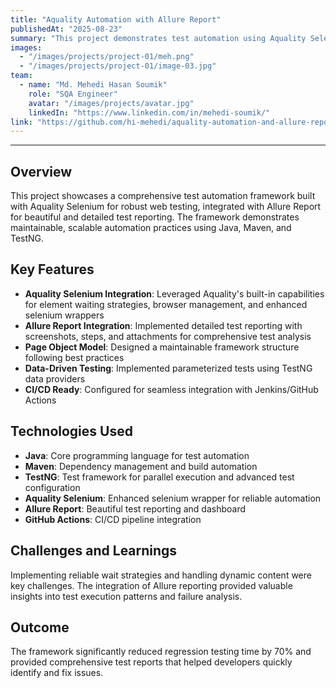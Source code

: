 ---
title: "Aquality Automation with Allure Report"
publishedAt: "2025-08-23"
summary: "This project demonstrates test automation using Aquality Selenium along with beautiful Allure Reports. It showcases how to build a maintainable, scalable automation framework in Java + Maven + TestNG."
images:
  - "/images/projects/project-01/meh.png"
  - "/images/projects/project-01/image-03.jpg"
team:
  - name: "Md. Mehedi Hasan Soumik"
    role: "SQA Engineer"
    avatar: "/images/projects/avatar.jpg"
    linkedIn: "https://www.linkedin.com/in/mehedi-soumik/"
link: "https://github.com/hi-mehedi/aquality-automation-and-allure-report.git"
---
---

## Overview

This project showcases a comprehensive test automation framework built with Aquality Selenium for robust web testing, integrated with Allure Report for beautiful and detailed test reporting. The framework demonstrates maintainable, scalable automation practices using Java, Maven, and TestNG.

## Key Features

- **Aquality Selenium Integration**: Leveraged Aquality's built-in capabilities for element waiting strategies, browser management, and enhanced selenium wrappers
- **Allure Report Integration**: Implemented detailed test reporting with screenshots, steps, and attachments for comprehensive test analysis
- **Page Object Model**: Designed a maintainable framework structure following best practices
- **Data-Driven Testing**: Implemented parameterized tests using TestNG data providers
- **CI/CD Ready**: Configured for seamless integration with Jenkins/GitHub Actions

## Technologies Used

- **Java**: Core programming language for test automation
- **Maven**: Dependency management and build automation
- **TestNG**: Test framework for parallel execution and advanced test configuration
- **Aquality Selenium**: Enhanced selenium wrapper for reliable automation
- **Allure Report**: Beautiful test reporting and dashboard
- **GitHub Actions**: CI/CD pipeline integration

## Challenges and Learnings

Implementing reliable wait strategies and handling dynamic content were key challenges. The integration of Allure reporting provided valuable insights into test execution patterns and failure analysis.

## Outcome

The framework significantly reduced regression testing time by 70% and provided comprehensive test reports that helped developers quickly identify and fix issues.